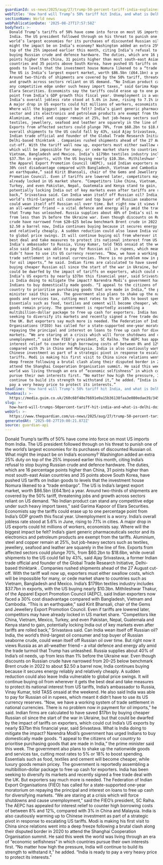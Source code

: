 ```yaml
---
guardianId: us-news/2025/aug/27/trump-50-percent-tariff-india-explainer
webTitle: 'How hard will Trump’s 50% tariff hit India, and what is Delhi doing about it?'
sectionName: World news
webPublicationDate: '2025-08-27T17:57:58Z'
bodyText: >-
  Donald Trump’s tariffs of 50% have come into force on most US imports from
  India. The US president followed through on his threat to punish one of the
  world’s largest economies for its purchases of discounted Russian oil. What
  might the impact be on India’s economy? Washington added an extra 25% duty on
  top of the 25% imposed earlier this month, citing India’s refusal to stop
  buying Russian crude and defence hardware. The duties, which are 16 percentage
  points higher than China, 31 points higher than most south-east Asian
  countries and 35 points above South Korea, have pushed US tariffs on Indian
  goods to levels that the investment house Nomura likened to a “trade embargo”.
  The US is India’s largest export market, worth $86.5bn (£64.1bn) a year.
  Around two-thirds of shipments are covered by the 50% tariff, threatening jobs
  and growth across sectors reliant on US demand. “No Indian product can stand
  any competitive edge under such heavy import taxes,” said Garima Kapoor of
  Elara Securities. Economists say the tariffs could erase up to one percentage
  point from India’s GDP growth this fiscal year. Unemployment is a worry.
  India’s overall jobless rate stood at 5.6% in June, rising to 7.1% in cities.
  A major drop in US exports could hit millions of workers, economists say.
  Where will the biggest impact be felt? India’s giant generic pharmaceuticals
  sector and its electronics and petroleum products are exempt from the tariffs.
  Aluminium, steel and copper remain at 25%, but job-heavy sectors such as
  textiles, jewellery, seafood and leather are squarely in the line of fire.
  Exports from affected sectors could plunge 70%, from $60.2bn to $18.6bn, while
  overall shipments to the US could fall by 43%, said Ajay Srivastava, a former
  Indian trade official and founder of the Global Trade Research Initiative,
  Delhi-based thinktank . Companies rushed shipments ahead of the 27 August
  cut-off. With the tariff wall now up, exporters must either swallow costs,
  which will be impossible for many, or cede market share to countries such as
  Vietnam, Bangladesh and Mexico. India’s $179bn textiles industry includes
  $37.7bn in exports, with the US buying nearly $10.3bn. Mithileshwar Thakur, of
  the Apparel Export Promotion Council (AEPC), said Indian exporters now faced a
  30% cost disadvantage compared with Bangladesh, Vietnam and Cambodia. “This is
  an earthquake,” said Kirit Bhansali, chair of the Gems and Jewellery Export
  Promotion Council. Even if tariffs are lowered later, competitors may have
  already locked in US market share. “Competitors like China, Vietnam, Mexico,
  Turkey, and even Pakistan, Nepal, Guatemala and Kenya stand to gain,
  potentially locking India out of key markets even after tariffs are rolled
  back,” Srivastava said. Can India wean itself off Russian oil? India, the
  world’s third-largest oil consumer and top buyer of Russian seaborne crude,
  could wean itself off Russian oil over time. But right now it views Russia as
  an all-weather friend – a vital defence and energy ally amid the trade turmoil
  that Trump has unleashed. Russia supplies about 40% of India’s oil needs, up
  from less than 1% before the Ukraine war. Even though discounts on Russian
  crude have narrowed from $20–$25 below benchmark Brent crude in 2022 to about
  $2.50 a barrel now, India continues buying because it secures energy reliably
  and relatively cheaply. A sudden reduction could also leave India vulnerable
  to global price swings. It will continue buying oil from wherever it gets the
  best deal and take measures to protect its national interest from US tariffs,
  India’s ambassador to Russia, Vinay Kumar, told TASS onsaid at the weekend. He
  also said India was able to pay for Russian oil in rupees, which meant it
  didn’t have to use its US currency reserves. “Now, we have a working system of
  trade settlement in national currencies. There is no problem now in payment
  for oil imports,” he said. Indian firms are calculated to have saved $17bn by
  buying cheaper Russian oil since the start of the war in Ukraine, but that
  could be dwarfed by the impact of tariffs on exporters, which could cut
  India’s US exports by nearly $37bn this financial year, said Srivastava. What
  is India doing to mitigate the impact? Narendra Modi’s government has urged
  Indians to buy domestically made goods. “I appeal to the citizens of our
  country to prioritise purchasing goods that are made in India,” the prime
  minister said this week. The government also plans to shake up the nationwide
  goods and services tax, cutting most rates to 5% or 18% to boost spending.
  Essentials such as food, textiles and cement will become cheaper, while luxury
  goods remain pricey. The government is reportedly assembling a
  multibillion-dollar package to free up cash for exporters. India has been
  seeking to diversify its markets and recently signed a free trade deal with
  the UK. But exporters say much more is needed. The Federation of Indian Export
  Organisations (FIEO) has called for a state-supported one-year moratorium on
  repaying the principal and interest on loans to free up cash for diversifying
  markets. “We are staring at a crisis which will force shutdowns and cause
  unemployment,” said the FIEO’s president, SC Ralha. The AEPC has appealed for
  interest relief to counter high borrowing costs of between 8% and 12%,
  compared with 3% in China and Malaysia. India is also cautiously warming up to
  Chinese investment as part of a strategic pivot in response to escalating US
  tariffs. Modi is making his first visit to China since relations went into a
  deep freeze following a brutal clash along their disputed border in 2020 to
  attend the Shanghai Cooperation Organisation summit. He said this week the
  world was living through an era of “economic selfishness” in which countries
  pursue their own interests first. “No matter how high the pressure, India will
  continue to build its strength to withstand it,” he added. “India is ready to
  pay a very heavy price to protect its interests.”
headline: 'How hard will Trump’s 50% tariff hit India, and what is Delhi doing about it?'
thumbnail: >-
  https://media.guim.co.uk/260c68f48e76691e0a15b36138faa3e080edae39/345_0_2740_2192/500.jpg
slug: >-
  how-hard-will-trumps-50percent-tariff-hit-india-and-what-is-delhi-doing-about-it
webUrl: >-
  https://www.theguardian.com/us-news/2025/aug/27/trump-50-percent-tariff-india-explainer
generatedAt: '2025-08-27T19:00:21.872Z'
source: guardian-api
---
```

Donald Trump’s tariffs of 50% have come into force on most US imports from India. The US president followed through on his threat to punish one of the world’s largest economies for its purchases of discounted Russian oil. What might the impact be on India’s economy? Washington added an extra 25% duty on top of the 25% imposed earlier this month, citing India’s refusal to stop buying Russian crude and defence hardware. The duties, which are 16 percentage points higher than China, 31 points higher than most south-east Asian countries and 35 points above South Korea, have pushed US tariffs on Indian goods to levels that the investment house Nomura likened to a “trade embargo”. The US is India’s largest export market, worth $86.5bn (£64.1bn) a year. Around two-thirds of shipments are covered by the 50% tariff, threatening jobs and growth across sectors reliant on US demand. “No Indian product can stand any competitive edge under such heavy import taxes,” said Garima Kapoor of Elara Securities. Economists say the tariffs could erase up to one percentage point from India’s GDP growth this fiscal year. Unemployment is a worry. India’s overall jobless rate stood at 5.6% in June, rising to 7.1% in cities. A major drop in US exports could hit millions of workers, economists say. Where will the biggest impact be felt? India’s giant generic pharmaceuticals sector and its electronics and petroleum products are exempt from the tariffs. Aluminium, steel and copper remain at 25%, but job-heavy sectors such as textiles, jewellery, seafood and leather are squarely in the line of fire. Exports from affected sectors could plunge 70%, from $60.2bn to $18.6bn, while overall shipments to the US could fall by 43%, said Ajay Srivastava, a former Indian trade official and founder of the Global Trade Research Initiative, Delhi-based thinktank . Companies rushed shipments ahead of the 27 August cut-off. With the tariff wall now up, exporters must either swallow costs, which will be impossible for many, or cede market share to countries such as Vietnam, Bangladesh and Mexico. India’s $179bn textiles industry includes $37.7bn in exports, with the US buying nearly $10.3bn. Mithileshwar Thakur, of the Apparel Export Promotion Council (AEPC), said Indian exporters now faced a 30% cost disadvantage compared with Bangladesh, Vietnam and Cambodia. “This is an earthquake,” said Kirit Bhansali, chair of the Gems and Jewellery Export Promotion Council. Even if tariffs are lowered later, competitors may have already locked in US market share. “Competitors like China, Vietnam, Mexico, Turkey, and even Pakistan, Nepal, Guatemala and Kenya stand to gain, potentially locking India out of key markets even after tariffs are rolled back,” Srivastava said. Can India wean itself off Russian oil? India, the world’s third-largest oil consumer and top buyer of Russian seaborne crude, could wean itself off Russian oil over time. But right now it views Russia as an all-weather friend – a vital defence and energy ally amid the trade turmoil that Trump has unleashed. Russia supplies about 40% of India’s oil needs, up from less than 1% before the Ukraine war. Even though discounts on Russian crude have narrowed from $20–$25 below benchmark Brent crude in 2022 to about $2.50 a barrel now, India continues buying because it secures energy reliably and relatively cheaply. A sudden reduction could also leave India vulnerable to global price swings. It will continue buying oil from wherever it gets the best deal and take measures to protect its national interest from US tariffs, India’s ambassador to Russia, Vinay Kumar, told TASS onsaid at the weekend. He also said India was able to pay for Russian oil in rupees, which meant it didn’t have to use its US currency reserves. “Now, we have a working system of trade settlement in national currencies. There is no problem now in payment for oil imports,” he said. Indian firms are calculated to have saved $17bn by buying cheaper Russian oil since the start of the war in Ukraine, but that could be dwarfed by the impact of tariffs on exporters, which could cut India’s US exports by nearly $37bn this financial year, said Srivastava. What is India doing to mitigate the impact? Narendra Modi’s government has urged Indians to buy domestically made goods. “I appeal to the citizens of our country to prioritise purchasing goods that are made in India,” the prime minister said this week. The government also plans to shake up the nationwide goods and services tax, cutting most rates to 5% or 18% to boost spending. Essentials such as food, textiles and cement will become cheaper, while luxury goods remain pricey. The government is reportedly assembling a multibillion-dollar package to free up cash for exporters. India has been seeking to diversify its markets and recently signed a free trade deal with the UK. But exporters say much more is needed. The Federation of Indian Export Organisations (FIEO) has called for a state-supported one-year moratorium on repaying the principal and interest on loans to free up cash for diversifying markets. “We are staring at a crisis which will force shutdowns and cause unemployment,” said the FIEO’s president, SC Ralha. The AEPC has appealed for interest relief to counter high borrowing costs of between 8% and 12%, compared with 3% in China and Malaysia. India is also cautiously warming up to Chinese investment as part of a strategic pivot in response to escalating US tariffs. Modi is making his first visit to China since relations went into a deep freeze following a brutal clash along their disputed border in 2020 to attend the Shanghai Cooperation Organisation summit. He said this week the world was living through an era of “economic selfishness” in which countries pursue their own interests first. “No matter how high the pressure, India will continue to build its strength to withstand it,” he added. “India is ready to pay a very heavy price to protect its interests.”
